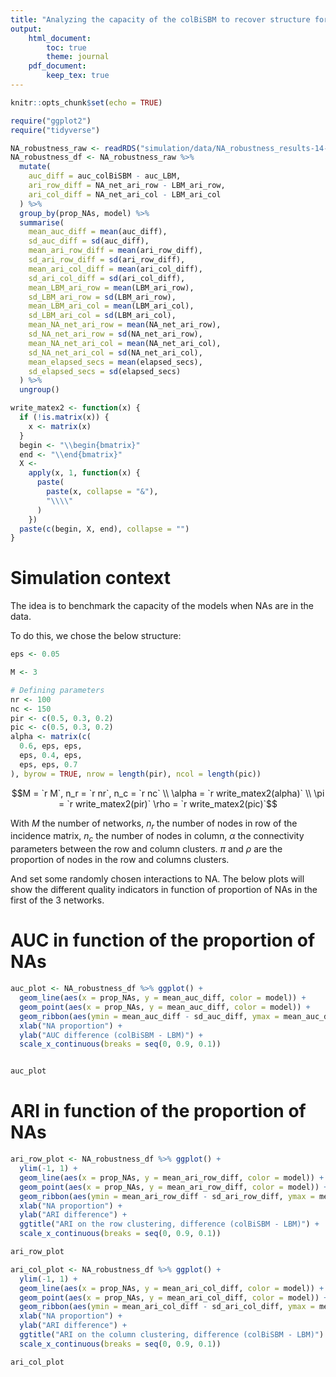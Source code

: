 ```yaml
---
title: "Analyzing the capacity of the colBiSBM to recover structure for missing data from other networks"
output:
    html_document:
        toc: true
        theme: journal
    pdf_document:
        keep_tex: true
---
```


```r
knitr::opts_chunk$set(echo = TRUE)
```

```r
require("ggplot2")
require("tidyverse")
```

```r
NA_robustness_raw <- readRDS("simulation/data/NA_robustness_results-14-06-23_15-03.Rds")
NA_robustness_df <- NA_robustness_raw %>%
  mutate(
    auc_diff = auc_colBiSBM - auc_LBM,
    ari_row_diff = NA_net_ari_row - LBM_ari_row,
    ari_col_diff = NA_net_ari_col - LBM_ari_col
  ) %>%
  group_by(prop_NAs, model) %>%
  summarise(
    mean_auc_diff = mean(auc_diff),
    sd_auc_diff = sd(auc_diff),
    mean_ari_row_diff = mean(ari_row_diff),
    sd_ari_row_diff = sd(ari_row_diff),
    mean_ari_col_diff = mean(ari_col_diff),
    sd_ari_col_diff = sd(ari_col_diff),
    mean_LBM_ari_row = mean(LBM_ari_row),
    sd_LBM_ari_row = sd(LBM_ari_row),
    mean_LBM_ari_col = mean(LBM_ari_col),
    sd_LBM_ari_col = sd(LBM_ari_col),
    mean_NA_net_ari_row = mean(NA_net_ari_row),
    sd_NA_net_ari_row = sd(NA_net_ari_row),
    mean_NA_net_ari_col = mean(NA_net_ari_col),
    sd_NA_net_ari_col = sd(NA_net_ari_col),
    mean_elapsed_secs = mean(elapsed_secs),
    sd_elapsed_secs = sd(elapsed_secs)
  ) %>%
  ungroup()
```

```r
write_matex2 <- function(x) {
  if (!is.matrix(x)) {
    x <- matrix(x)
  }
  begin <- "\\begin{bmatrix}"
  end <- "\\end{bmatrix}"
  X <-
    apply(x, 1, function(x) {
      paste(
        paste(x, collapse = "&"),
        "\\\\"
      )
    })
  paste(c(begin, X, end), collapse = "")
}
```

# Simulation context

The idea is to benchmark the capacity of the models when NAs are in the data.

To do this, we chose the below structure:

```r
eps <- 0.05

M <- 3

# Defining parameters
nr <- 100
nc <- 150
pir <- c(0.5, 0.3, 0.2)
pic <- c(0.5, 0.3, 0.2)
alpha <- matrix(c(
  0.6, eps, eps,
  eps, 0.4, eps,
  eps, eps, 0.7
), byrow = TRUE, nrow = length(pir), ncol = length(pic))
```

$$M = `r M`, n_r = `r nr`, n_c = `r nc` \\ \alpha = `r write_matex2(alpha)`
    \\ \pi = `r write_matex2(pir)` \rho = `r write_matex2(pic)`$$

With $M$ the number of networks, $n_r$ the number of nodes in row of the incidence
matrix, $n_c$ the number of nodes in column, $\alpha$ the connectivity
parameters between the row and column clusters. $\pi$ and $\rho$ are
the proportion of nodes in the row and columns clusters.

And set some randomly chosen interactions to NA. The below plots will show the
different quality indicators in function of proportion of NAs in the first of
the 3 networks.

# AUC in function of the proportion of NAs

```r
auc_plot <- NA_robustness_df %>% ggplot() +
  geom_line(aes(x = prop_NAs, y = mean_auc_diff, color = model)) +
  geom_point(aes(x = prop_NAs, y = mean_auc_diff, color = model)) +
  geom_ribbon(aes(ymin = mean_auc_diff - sd_auc_diff, ymax = mean_auc_diff + sd_auc_diff, x = prop_NAs, fill = model), alpha = 0.25) +
  xlab("NA proportion") +
  ylab("AUC difference (colBiSBM - LBM)") +
  scale_x_continuous(breaks = seq(0, 0.9, 0.1))


auc_plot
```

<!-- FAUX
    At $0$, there is no NAs in the $1^{st}$ network so the information is completely
retrieved.

At $0.1$, the AUC is degraded and falls around 0.85 for the *iid, pi and rho*
models. The *pirho* model seems to perform slightly better, but it's confidence interval
intersects the others.

For the next values, two "behaviours" can be observed :
- the *iid* decreases and seems to stabilize until 0.8.
- the *pi, rho and pirho* seem to remain stable until 0.7, from 0.8 they go down.
But the *pirho* performs overall the best, staying around 0.86 and with $90\%$
NAs in ther first network it gives an AUC of 0.83 !

The *pi* and *rho* models perform the same (their confidence intervals overlap),
and they give an AUC of around 0.83 between $20\%$ to $80\%$ of NAs. The *rho*
ends at 0.8 AUC, where the *pi* ends at 0.76.

The 4 models maintain an AUC over 0.75 for $90%$ -->

# ARI in function of the proportion of NAs

```r
ari_row_plot <- NA_robustness_df %>% ggplot() +
  ylim(-1, 1) +
  geom_line(aes(x = prop_NAs, y = mean_ari_row_diff, color = model)) +
  geom_point(aes(x = prop_NAs, y = mean_ari_row_diff, color = model)) +
  geom_ribbon(aes(ymin = mean_ari_row_diff - sd_ari_row_diff, ymax = mean_ari_row_diff + sd_ari_row_diff, x = prop_NAs, fill = model), alpha = 0.25) +
  xlab("NA proportion") +
  ylab("ARI difference") +
  ggtitle("ARI on the row clustering, difference (colBiSBM - LBM)") +
  scale_x_continuous(breaks = seq(0, 0.9, 0.1))

ari_row_plot
```

```r
ari_col_plot <- NA_robustness_df %>% ggplot() +
  ylim(-1, 1) +
  geom_line(aes(x = prop_NAs, y = mean_ari_col_diff, color = model)) +
  geom_point(aes(x = prop_NAs, y = mean_ari_col_diff, color = model)) +
  geom_ribbon(aes(ymin = mean_ari_col_diff - sd_ari_col_diff, ymax = mean_ari_col_diff + sd_ari_col_diff, x = prop_NAs, fill = model), alpha = 0.25) +
  xlab("NA proportion") +
  ylab("ARI difference") +
  ggtitle("ARI on the column clustering, difference (colBiSBM - LBM)") +
  scale_x_continuous(breaks = seq(0, 0.9, 0.1))

ari_col_plot
```
